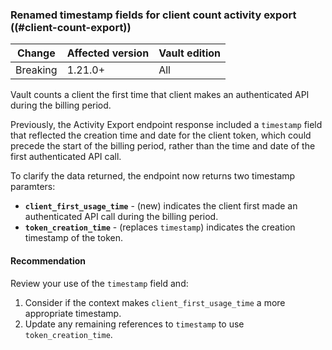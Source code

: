### Renamed timestamp fields for client count activity export ((#client-count-export))

<!-- BEGIN: Vault:=v1.21.x -->

| Change       | Affected version | Vault edition
| ------------ | ---------------- | -------------
| Breaking     | 1.21.0+          | All

<!-- END: Vault:=v1.21.x -->

Vault counts a client the first time that client makes an authenticated API
during the billing period.

Previously, the Activity Export endpoint response included a `timestamp`
field that reflected the creation time and date for the client token, which
could precede the start of the billing period, rather than the time and date
of the first authenticated API call.

To clarify the data returned, the endpoint now returns two timestamp paramters:

- **`client_first_usage_time`** - (new) indicates the client first made an
  authenticated API call during the billing period.
- **`token_creation_time`** - (replaces `timestamp`) indicates the creation
  timestamp of the token.


#### Recommendation

Review your use of the `timestamp` field and:

1. Consider if the context makes `client_first_usage_time` a more appropriate
   timestamp.
1. Update any remaining references to `timestamp` to use `token_creation_time`.
